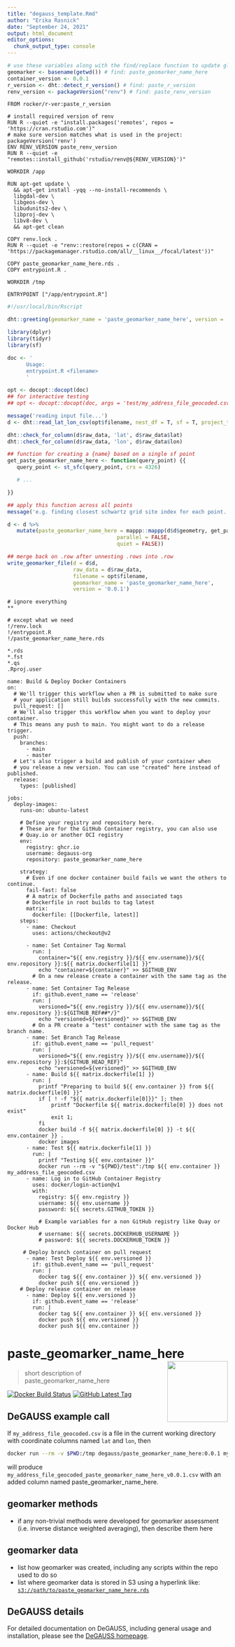 ```yaml
---
title: "degauss_template.Rmd"
author: "Erika Rasnick"
date: "September 24, 2021"
output: html_document
editor_options: 
  chunk_output_type: console
---
```


```r
# use these variables along with the find/replace function to update globally
geomarker <- basename(getwd()) # find: paste_geomarker_name_here
container_version <- 0.0.1
r_version <- dht::detect_r_version() # find: paste_r_version 
renv_version <- packageVersion("renv") # find: paste_renv_version
```

```text
FROM rocker/r-ver:paste_r_version

# install required version of renv
RUN R --quiet -e "install.packages('remotes', repos = 'https://cran.rstudio.com')"
# make sure version matches what is used in the project: packageVersion('renv')
ENV RENV_VERSION paste_renv_version
RUN R --quiet -e "remotes::install_github('rstudio/renv@${RENV_VERSION}')"

WORKDIR /app

RUN apt-get update \
  && apt-get install -yqq --no-install-recommends \
  libgdal-dev \
  libgeos-dev \
  libudunits2-dev \
  libproj-dev \
  libv8-dev \
  && apt-get clean

COPY renv.lock .
RUN R --quiet -e "renv::restore(repos = c(CRAN = 'https://packagemanager.rstudio.com/all/__linux__/focal/latest'))"

COPY paste_geomarker_name_here.rds .
COPY entrypoint.R .

WORKDIR /tmp

ENTRYPOINT ["/app/entrypoint.R"]
```

```r
#!/usr/local/bin/Rscript

dht::greeting(geomarker_name = 'paste_geomarker_name_here', version = '0.0.1', description = 'short description goes here')

library(dplyr)
library(tidyr)
library(sf)

doc <- '
      Usage:
      entrypoint.R <filename>
      '

opt <- docopt::docopt(doc)
## for interactive testing
## opt <- docopt::docopt(doc, args = 'test/my_address_file_geocoded.csv')

message('reading input file...')
d <- dht::read_lat_lon_csv(opt$filename, nest_df = T, sf = T, project_to_crs = 5072)

dht::check_for_column(d$raw_data, 'lat', d$raw_data$lat)
dht::check_for_column(d$raw_data, 'lon', d$raw_data$lon)

## function for creating a {name} based on a single sf point
get_paste_geomarker_name_here <- function(query_point) {{
   query_point <- st_sfc(query_point, crs = 4326)

   # ...

}}

## apply this function across all points
message('e.g. finding closest schwartz grid site index for each point...')

d <- d %>%
   mutate(paste_geomarker_name_here = mappp::mappp(d$d$geometry, get_paste_geomarker_name_here,
                                   parallel = FALSE,
                                   quiet = FALSE))

## merge back on .row after unnesting .rows into .row
write_geomarker_file(d = d$d,
                     raw_data = d$raw_data,
                     filename = opt$filename,
                     geomarker_name = 'paste_geomarker_name_here',
                     version = '0.0.1')
```

```text
# ignore everything
**

# except what we need
!/renv.lock
!/entrypoint.R
!/paste_geomarker_name_here.rds
```

```text
*.rds
*.fst
*.qs
.Rproj.user
```

```text
name: Build & Deploy Docker Containers
on:
  # We'll trigger this workflow when a PR is submitted to make sure
  # your application still builds successfully with the new commits.
  pull_request: []
  # We'll also trigger this workflow when you want to deploy your container.
  # This means any push to main. You might want to do a release trigger.
  push:
    branches:
      - main
      - master
  # Let's also trigger a build and publish of your container when
  # you release a new version. You can use "created" here instead of published.
  release:
    types: [published]

jobs:
  deploy-images:
    runs-on: ubuntu-latest

    # Define your registry and repository here.
    # These are for the GitHub Container registry, you can also use
    # Quay.io or another OCI registry
    env:
      registry: ghcr.io
      username: degauss-org
      repository: paste_geomarker_name_here

    strategy:
      # Even if one docker container build fails we want the others to continue.
      fail-fast: false
      # A matrix of Dockerfile paths and associated tags
      # Dockerfile in root builds to tag latest
      matrix:
        dockerfile: [[Dockerfile, latest]]
    steps:
      - name: Checkout
        uses: actions/checkout@v2

      - name: Set Container Tag Normal
        run: |
          container="${{ env.registry }}/${{ env.username}}/${{ env.repository }}:${{ matrix.dockerfile[1] }}"
          echo "container=${container}" >> $GITHUB_ENV
        # On a new release create a container with the same tag as the release.
      - name: Set Container Tag Release
        if: github.event_name == 'release'
        run: |
          versioned="${{ env.registry }}/${{ env.username}}/${{ env.repository }}:${GITHUB_REF##*/}"
          echo "versioned=${versioned}" >> $GITHUB_ENV
        # On a PR create a "test" container with the same tag as the branch name.
      - name: Set Branch Tag Release
        if: github.event_name == 'pull_request'
        run: |
          versioned="${{ env.registry }}/${{ env.username}}/${{ env.repository }}:${GITHUB_HEAD_REF}"
          echo "versioned=${versioned}" >> $GITHUB_ENV
      - name: Build ${{ matrix.dockerfile[1] }}
        run: |
          printf "Preparing to build ${{ env.container }} from ${{ matrix.dockerfile[0] }}"
          if [ ! -f "${{ matrix.dockerfile[0]}}" ]; then
              printf "Dockerfile ${{ matrix.dockerfile[0] }} does not exist"
              exit 1;
          fi
          docker build -f ${{ matrix.dockerfile[0] }} -t ${{ env.container }} .
          docker images
      - name: Test ${{ matrix.dockerfile[1] }}
        run: |
          printf "Testing ${{ env.container }}"
          docker run --rm -v "${PWD}/test":/tmp ${{ env.container }} my_address_file_geocoded.csv
      - name: Log in to GitHub Container Registry
        uses: docker/login-action@v1
        with:
          registry: ${{ env.registry }}
          username: ${{ env.username }}
          password: ${{ secrets.GITHUB_TOKEN }}

          # Example variables for a non GitHub registry like Quay or Docker Hub
          # username: ${{ secrets.DOCKERHUB_USERNAME }}
          # password: ${{ secrets.DOCKERHUB_TOKEN }}

     # Deploy branch container on pull request
      - name: Test Deploy ${{ env.versioned }}
        if: github.event_name == 'pull_request'
        run: |
          docker tag ${{ env.container }} ${{ env.versioned }}
          docker push ${{ env.versioned }}
    # Deploy release container on release
      - name: Deploy ${{ env.versioned }}
        if: github.event_name == 'release'
        run: |
          docker tag ${{ env.container }} ${{ env.versioned }}
          docker push ${{ env.versioned }}
          docker push ${{ env.container }}
```

# paste_geomarker_name_here <a href='https://degauss-org.github.io/DeGAUSS/'><img src='https://github.com/degauss-org/degauss_template/raw/master/DeGAUSS_hex.png' align='right' height='138.5' /></a>

> short description of paste_geomarker_name_here

[![Docker Build Status](https://img.shields.io/docker/automated/degauss/paste_geomarker_name_here)](https://hub.docker.com/repository/docker/degauss/paste_geomarker_name_here/tags)
[![GitHub Latest Tag](https://img.shields.io/github/v/tag/degauss-org/paste_geomarker_name_here)](https://github.com/degauss-org/paste_geomarker_name_here/releases)

## DeGAUSS example call

If `my_address_file_geocoded.csv` is a file in the current working directory with coordinate columns named `lat` and `lon`, then

```sh
docker run --rm -v $PWD:/tmp degauss/paste_geomarker_name_here:0.0.1 my_address_file_geocoded.csv
```

will produce `my_address_file_geocoded_paste_geomarker_name_here_v0.0.1.csv` with an added column named paste_geomarker_name_here.

## geomarker methods

- if any non-trivial methods were developed for geomarker assessment (i.e. inverse distance weighted averaging), then describe them here

## geomarker data

- list how geomarker was created, including any scripts within the repo used to do so
- list where geomarker data is stored in S3 using a hyperlink like: [`s3://path/to/paste_geomarker_name_here.rds`](https://geomarker.s3.us-east-2.amazonaws.com/path/to/paste_geomarker_name_here.rds)

## DeGAUSS details

For detailed documentation on DeGAUSS, including general usage and installation, please see the [DeGAUSS homepage](https://degauss.org).
